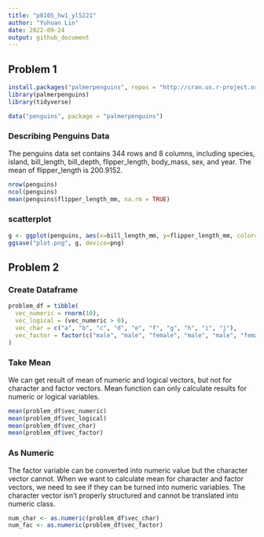 ```yaml
---
title: "p8105_hw1_yl5221"
author: "Yuhuan Lin"
date: 2022-09-24
output: github_document
---
```


## Problem 1
```r
install.packages("palmerpenguins", repos = "http://cran.us.r-project.org")
library(palmerpenguins)
library(tidyverse)
```

```r
data("penguins", package = "palmerpenguins")
```

### Describing Penguins Data
The penguins data set contains 344 rows and 8 columns, including species, island, bill_length, bill_depth, flipper_length, body_mass, sex, and year. The mean of flipper_length is 200.9152.
```r
nrow(penguins)
ncol(penguins)
mean(penguins$flipper_length_mm, na.rm = TRUE)
```

### scatterplot 
```r
g <- ggplot(penguins, aes(x=bill_length_mm, y=flipper_length_mm, color=species)) + geom_point()
ggsave("plot.png", g, device=png)
```


## Problem 2

### Create Dataframe
```r
problem_df = tibble(
  vec_numeric = rnorm(10),
  vec_logical = (vec_numeric > 0),
  vec_char = c("a", "b", "c", "d", "e", "f", "g", "h", "i", "j"),
  vec_factor = factor(c("male", "male", "female", "male", "male", "female", "female", "male", "female", "male"))
)
```

### Take Mean
We can get result of mean of numeric and logical vectors, but not for character and factor vectors. Mean function can only calculate results for numeric or logical variables.
```r
mean(problem_df$vec_numeric)
mean(problem_df$vec_logical)
mean(problem_df$vec_char)
mean(problem_df$vec_factor)
```

### As Numeric
The factor variable can be converted into numeric value but the character vector cannot. When we want to calculate mean for character and factor vectors, we need to see if they can be turned into numeric variables. The character vector isn't properly structured and cannot be translated into numeric class.
```r
num_char <- as.numeric(problem_df$vec_char)
num_fac <- as.numeric(problem_df$vec_factor)
```

